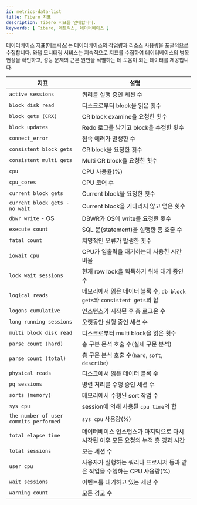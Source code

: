 ```yaml
---
id: metrics-data-list
title: Tibero 지표
description: Tibero 지표를 안내합니다.
keywords: [ Tibero, 메트릭스, 데이터베이스 ]
---
```


데이터베이스 지표(메트릭스)는 데이터베이스의 작업량과 리소스 사용량을 포괄적으로 수집합니다. 와탭 모니터링 서비스는 지속적으로 지표를 수집하여 데이터베이스의 병목 현상을 확인하고, 성능 문제의 근본 원인을 식별하는 데 도움이 되는 데이터를 제공합니다.

| 지표 | 설명 |
| --- | --- |
| `active sessions` | 쿼리를 실행 중인 세션 수 |
| `block disk read` | 디스크로부터 block을 읽은 횟수 |
| `block gets (CRX)` | CR block examine을 요청한 횟수 |
| `block updates` | Redo 로그를 남기고 block을 수정한 횟수 |
| `connect_error` | 접속 에러가 발생한 수 |
| `consistent block gets` | CR block을 요청한 횟수 |
| `consistent multi gets` | Multi CR block을 요청한 횟수 |
| `cpu` | CPU 사용률(%) |
| `cpu_cores` | CPU 코어 수 |
| `current block gets` | Current block을 요청한 횟수 |
| `current block gets - no wait` | Current block을 기다리지 않고 얻은 횟수 |
| `dbwr write` - OS | DBWR가 OS에 write를 요청한 횟수 |
| `execute count` | SQL 문(statement)을 실행한 총 호출 수 |
| `fatal count` | 치명적인 오류가 발생한 횟수 |
| `iowait cpu` | CPU가 입출력을 대기하는데 사용한 시간 비율 |
| `lock wait sessions` | 현재 row lock을 획득하기 위해 대기 중인 수 |
| `logical reads` | 메모리에서 읽은 데이터 블록 수, `db block gets`와 `consistent gets`의 합 |
| `logons cumulative` | 인스턴스가 시작된 후 총 로그온 수 |
| `long running sessions` | 오랫동안 실행 중인 세션 수 |
| `multi block disk read` | 디스크로부터 multi block을 읽은 횟수 |
| `parse count (hard)` | 총 구분 문석 호출 수(실제 구문 분석) |
| `parse count (total)` | 총 구문 분석 호출 수(`hard`, `soft`, `describe`) |
| `physical reads` | 디스크에서 읽은 데이터 블록 수 |
| `pq sessions` | 병렬 처리를 수행 중인 세션 수 |
| `sorts (memory)` | 메모리에서 수행된 sort 작업 수 |
| `sys cpu` | session에 의해 사용된 `cpu time`의 합 |
| `the number of user commits performed` | `sys cpu` 사용량(%) |
| `total elapse time` | 데이터베이스 인스턴스가 마지막으로 다시 시작된 이후 모든 요청의 누적 총 경과 시간 |
| `total sessions` | 모든 세션 수 |
| `user cpu` | 사용자가 실행하는 쿼리나 프로시저 등과 같은 작업을 수행하는 CPU 사용량(%) |
| `wait sessions` | 이벤트를 대기하고 있는 세션 수 |
| `warning count` | 모든 경고 수 |